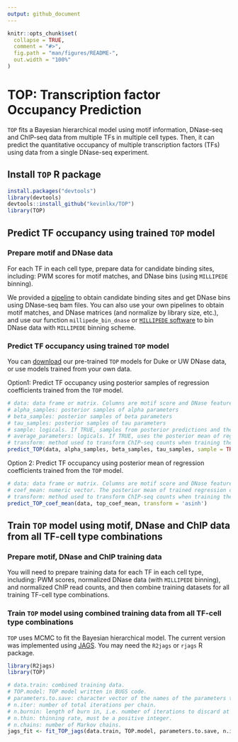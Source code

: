 ```yaml
---
output: github_document
---
```


<!-- README.md is generated from README.Rmd. Please edit that file -->

```r
knitr::opts_chunk$set(
  collapse = TRUE,
  comment = "#>",
  fig.path = "man/figures/README-",
  out.width = "100%"
)
```

# TOP: Transcription factor Occupancy Prediction

<!-- badges: start -->
<!-- badges: end -->

`TOP` fits a Bayesian hierarchical model using motif information, DNase-seq and ChIP-seq data from multiple TFs in multiple cell types. Then, it can predict the quantitative occupancy of multiple transcription factors (TFs) using data from a single DNase-seq experiment. 

## Install `TOP` R package
```r
install.packages("devtools")
library(devtools)
devtools::install_github("kevinlkx/TOP")
library(TOP)
```

## Predict TF occupancy using trained `TOP` model
### Prepare motif and DNase data
For each TF in each cell type, prepare data for candidate binding sites, including: PWM scores for motif matches, and DNase bins (using `MILLIPEDE` binning).

We provided a [pipeline](../doc/preprocessing.html) to obtain candidate binding sites and get DNase bins using DNase-seq bam files. You can also use your own pipelines to obtain motif matches, and DNase matrices (and normalize by library size, etc.), and use our function `millipede_bin_dnase` or [`MILLIPEDE` software](https://users.cs.duke.edu/~amink/software/millipede/) to bin DNase data with `MILLIPEDE` binning scheme.

### Predict TF occupancy using trained `TOP` model

You can [download](../data/) our pre-trained `TOP` models for Duke or UW DNase data, or use models trained from your own data.

Option1: Predict TF occupancy using posterior samples of regression coefficients trained from the `TOP` model.

```r
# data: data frame or matrix. Columns are motif score and DNase features. Rows are candidate sites.
# alpha_samples: posterior samples of alpha parameters
# beta_samples: posterior samples of beta parameters
# tau_samples: posterior samples of tau parameters
# sample: logicals. If TRUE, samples from posterior predictions and then take the mean of posterior prediction samples.
# average_parameters: logicals. If TRUE, uses the posterior mean of regression coefficients to make predictions.
# transform: method used to transform ChIP-seq counts when training the TOP model. Default: transform = "asinh".
predict_TOP(data, alpha_samples, beta_samples, tau_samples, sample = TRUE, average_parameters = FALSE, transform = 'asinh')
```

Option 2: Predict TF occupancy using posterior mean of regression coefficients trained from the `TOP` model.

```r
# data: data frame or matrix. Columns are motif score and DNase features. Rows are candidate sites.
# coef_mean: numeric vector. The posterior mean of trained regression coefficients.
# transform: method used to transform ChIP-seq counts when training the TOP model. Default: transform = "asinh".
predict_TOP_coef_mean(data, top_coef_mean, transform = 'asinh')
```

## Train `TOP` model using motif, DNase and ChIP data from all TF-cell type combinations
### Prepare motif, DNase and ChIP training data
You will need to prepare training data for each TF in each cell type, including: PWM scores, normalized DNase data (with `MILLIPEDE` binning), and normalized ChIP read counts, and then combine training datasets for all training TF-cell type combinations.

### Train `TOP` model using combined training data from all TF-cell type combinations
`TOP` uses MCMC to fit the Bayesian hierarchical model. The current version was implemented using [JAGS](http://mcmc-jags.sourceforge.net). You may need the `R2jags` or `rjags` R package. 
```r
library(R2jags)
library(TOP)

# data.train: combined training data.
# TOP.model: TOP model written in BUGS code.
# parameters.to.save: character vector of the names of the parameters to save which should be monitored.
# n.iter: number of total iterations per chain.
# n.burnin: length of burn in, i.e. number of iterations to discard at the beginning.
# n.thin: thinning rate, must be a positive integer.
# n.chains: number of Markov chains.
jags_fit <- fit_TOP_jags(data.train, TOP.model, parameters.to.save, n.iter, n.burnin, n.thin, n.chains)
```


